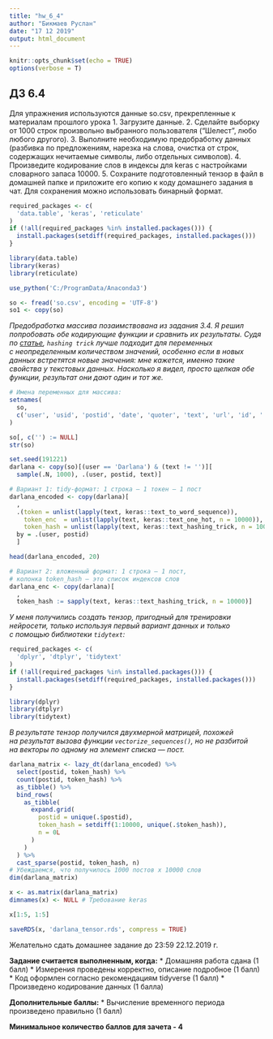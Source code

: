 ```yaml
---
title: "hw_6_4"
author: "Бикмаев Руслан"
date: "17 12 2019"
output: html_document
---
```


```r
knitr::opts_chunk$set(echo = TRUE)
options(verbose = T)
```
## ДЗ 6.4

 Для упражнения используются  данные so.csv, прекрепленные к материалам прошлого урока
1. Загрузите данные.
2. Сделайте выборку от 1000 строк произвольно выбранного пользователя ("Шелест", любо любого другого).
3. Выполните необходимую предобработку данных (разбивка по предложениям, нарезка на слова, очистка от  строк, содержащих нечитаемые символы, либо отдельных символов).
4. Произведите кодирование слов в индексы для keras с настройками словарного запаса 10000.
5. Сохраните подготовленный тензор в файл в домашней папке и приложите его копию к коду домашнего задания в чат. Для сохранения можно использовать бинарный формат.

```r
required_packages <- c(
  'data.table', 'keras', 'reticulate'
)
if (!all(required_packages %in% installed.packages())) {
  install.packages(setdiff(required_packages, installed.packages()))
}

library(data.table)
library(keras)
library(reticulate)

use_python('C:/ProgramData/Anaconda3')
```

```r
so <- fread('so.csv', encoding = 'UTF-8')
so1 <- copy(so)
```

*Предобработка массива позаимствована из задания 3.4. Я решил попробовать обе кодирующие функции и сравнить их результаты. Судя по [статье](https://habr.com/ru/company/ods/blog/326418/#one-hot-encoding), `hashing trick` лучше подходит для переменных с неопределенным количеством значений, особенно если в новых данных встретятся новые значения: мне кажется, именно такие свойства у текстовых данных. Насколько я видел, просто щелкая обе функции, результат они дают один и тот же.*

```r
# Имена переменных для массива:
setnames(
  so,
  c('user', 'usid', 'postid', 'date', 'quoter', 'text', 'url', 'id', '')
)

so[, c('') := NULL]
str(so)

set.seed(191221)
darlana <- copy(so)[(user == 'Darlana') & (text != '')][
  sample(.N, 1000), .(user, postid, text)]

# Вариант 1: tidy-формат: 1 строка — 1 токен — 1 пост
darlana_encoded <- copy(darlana)[
  ,
  .(token = unlist(lapply(text, keras::text_to_word_sequence)),
    token_enc  = unlist(lapply(text, keras::text_one_hot, n = 10000)),
    token_hash = unlist(lapply(text, keras::text_hashing_trick, n = 10000))),
  by = .(user, postid)
  ]

head(darlana_encoded, 20)

# Вариант 2: вложенный формат: 1 строка — 1 пост,
# колонка token_hash — это список индексов слов
darlana_enc <- copy(darlana)[
  ,
  token_hash := sapply(text, keras::text_hashing_trick, n = 10000)]
```

*У меня получились создать тензор, пригодный для тренировки нейросети, только используя первый вариант данных и только с помощью библиотеки `tidytext`:*

```r
required_packages <- c(
  'dplyr', 'dtplyr', 'tidytext'
)
if (!all(required_packages %in% installed.packages())) {
  install.packages(setdiff(required_packages, installed.packages()))
}

library(dplyr)
library(dtplyr)
library(tidytext)
```

*В результате тензор получился двухмерной матрицей, похожей на результат вызова функции `vectorize_sequences()`, но не разбитой на векторы по одному на элемент списка — пост.*

```r
darlana_matrix <- lazy_dt(darlana_encoded) %>%
  select(postid, token_hash) %>%
  count(postid, token_hash) %>%
  as_tibble() %>%
  bind_rows(
    as_tibble(
      expand.grid(
        postid = unique(.$postid),
        token_hash = setdiff(1:10000, unique(.$token_hash)),
        n = 0L
      )
    )
  ) %>%
  cast_sparse(postid, token_hash, n)
# Убеждаемся, что получилось 1000 постов x 10000 слов
dim(darlana_matrix)

x <- as.matrix(darlana_matrix)
dimnames(x) <- NULL # Требование keras

x[1:5, 1:5]

saveRDS(x, 'darlana_tensor.rds', compress = TRUE)
```

Желательно сдать домашнее задание до 23:59 22.12.2019 г.

**Задание считается выполненным, когда:**
 * Домашняя работа сдана (1 балл)
 * Измерения проведены корректно, описание подробное (1 балл)
 * Код оформлен согласно рекомендациям tidyverse (1 балл)
 * Произведено кодирование данных  (1 балла)
 

**Дополнительные баллы:**
* Вычисление временного периода произведено  правильно (1 балл) 
 
**Минимальное количество баллов для зачета - 4**

